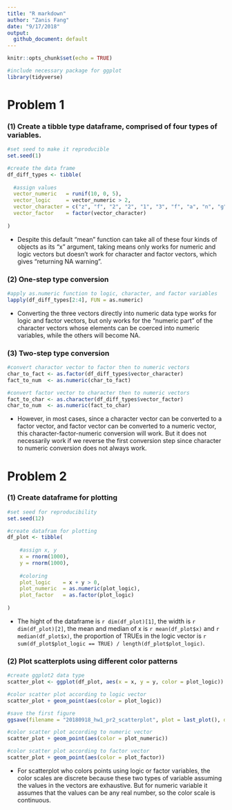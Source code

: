 ```yaml
---
title: "R markdown"
author: "Zanis Fang"
date: "9/17/2018"
output:
  github_document: default
---
```


```r
knitr::opts_chunk$set(echo = TRUE)

#include necessary package for ggplot
library(tidyverse)

```

# Problem 1

### (1) Create a tibble type dataframe, comprised of four types of variables.

```r

#set seed to make it reproducible
set.seed(1)

#create the data frame
df_diff_types <- tibble(
	
  #assign values
  vector_numeric   = runif(10, 0, 5),
  vector_logic     = vector_numeric > 2,
  vector_character = c("z", "f", "2", "2", "1", "3", "f", "a", "n", "g"),
  vector_factor    = factor(vector_character)
  
)

```

* Despite this default "mean" function can take all of these four kinds of objects as its "x" argument, taking means only works for numeric and logic vectors but doesn't work for character and factor vectors, which gives "returning NA warning".


### (2) One-step type conversion

```r

#apply as.numeric function to logic, character, and factor variables
lapply(df_diff_types[2:4], FUN = as.numeric)

```

* Converting the three vectors directly into numeric data type works for logic and factor vectors, but only works for the "numeric part" of the character vectors whose elements can be coerced into numeric variables, while the others will become NA.


### (3) Two-step type conversion

```r

#convert charactor vector to factor then to numeric vectors
char_to_fact <- as.factor(df_diff_types$vector_character)
fact_to_num  <- as.numeric(char_to_fact)

#convert factor vector to character then to numeric vectors
fact_to_char <- as.character(df_diff_types$vector_factor)
char_to_num  <- as.numeric(fact_to_char)

```

* However, in most cases, since a character vector can be converted to a factor vector, and factor vector can be converted to a numeric vector, this character-factor-numeric conversion will work. But it does not necessarily work if we reverse the first conversion step since character to numeric conversion does not always work.



# Problem 2

### (1) Create dataframe for plotting

```r

#set seed for reproducibility
set.seed(12)

#create datafram for plotting
df_plot <- tibble(
	
	#assign x, y
	x = rnorm(1000),
	y = rnorm(1000),
	
	#coloring
	plot_logic    = x + y > 0,
	plot_numeric  = as.numeric(plot_logic),
	plot_factor   = as.factor(plot_logic)
	
)

```

* The hight of the dataframe is `r dim(df_plot)[1]`, the width is `r dim(df_plot)[2]`, the mean and median of x is `r mean(df_plot$x)` and `r median(df_plot$x)`, the proportion of TRUEs in the logic vector is `r sum(df_plot$plot_logic == TRUE) / length(df_plot$plot_logic)`.


### (2) Plot scatterplots using different color patterns

```r

#create ggplot2 data type
scatter_plot <- ggplot(df_plot, aes(x = x, y = y, color = plot_logic))

#color scatter plot according to logic vector
scatter_plot + geom_point(aes(color = plot_logic))

#save the first figure
ggsave(filename = "20180918_hw1_pr2_scatterplot", plot = last_plot(), device = "png")

#color scatter plot according to numeric vector
scatter_plot + geom_point(aes(color = plot_numeric))

#color scatter plot according to factor vector
scatter_plot + geom_point(aes(color = plot_factor))

```

* For scatterplot who colors points using logic or factor variables, the color scales are discrete because these two types of variable assuming the values in the vectors are exhaustive. But for numeric variable it assumes that the values can be any real number, so the color scale is continuous.
